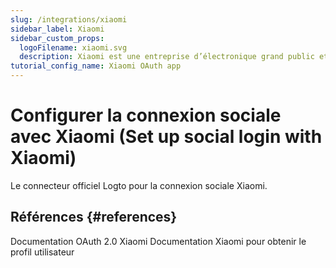 ```yaml
---
slug: /integrations/xiaomi
sidebar_label: Xiaomi
sidebar_custom_props:
  logoFilename: xiaomi.svg
  description: Xiaomi est une entreprise d’électronique grand public et de fabrication intelligente spécialisée dans les smartphones et le matériel intelligent.
tutorial_config_name: Xiaomi OAuth app
---
```




# Configurer la connexion sociale avec Xiaomi (Set up social login with Xiaomi)

Le connecteur officiel Logto pour la connexion sociale Xiaomi.

<GuideTip />

<Integration />

## Références \{#references}

<Url href="https://dev.mi.com/xiaomihyperos/documentation/detail?pId=1708">
  Documentation OAuth 2.0 Xiaomi
</Url>

<Url href="https://dev.mi.com/xiaomihyperos/documentation/detail?pId=1517">
  Documentation Xiaomi pour obtenir le profil utilisateur
</Url>
